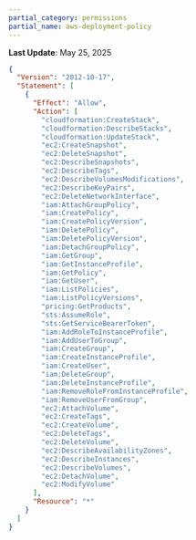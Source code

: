 ```yaml
---
partial_category: permissions
partial_name: aws-deployment-policy
---
```

**Last Update**: May 25, 2025

```json
{
  "Version": "2012-10-17",
  "Statement": [
    {
      "Effect": "Allow",
      "Action": [
        "cloudformation:CreateStack",
        "cloudformation:DescribeStacks",
        "cloudformation:UpdateStack",
        "ec2:CreateSnapshot",
        "ec2:DeleteSnapshot",
        "ec2:DescribeSnapshots",
        "ec2:DescribeTags",
        "ec2:DescribeVolumesModifications",
        "ec2:DescribeKeyPairs",
        "ec2:DeleteNetworkInterface",
        "iam:AttachGroupPolicy",
        "iam:CreatePolicy",
        "iam:CreatePolicyVersion",
        "iam:DeletePolicy",
        "iam:DeletePolicyVersion",
        "iam:DetachGroupPolicy",
        "iam:GetGroup",
        "iam:GetInstanceProfile",
        "iam:GetPolicy",
        "iam:GetUser",
        "iam:ListPolicies",
        "iam:ListPolicyVersions",
        "pricing:GetProducts",
        "sts:AssumeRole",
        "sts:GetServiceBearerToken",
        "iam:AddRoleToInstanceProfile",
        "iam:AddUserToGroup",
        "iam:CreateGroup",
        "iam:CreateInstanceProfile",
        "iam:CreateUser",
        "iam:DeleteGroup",
        "iam:DeleteInstanceProfile",
        "iam:RemoveRoleFromInstanceProfile",
        "iam:RemoveUserFromGroup",
        "ec2:AttachVolume",
        "ec2:CreateTags",
        "ec2:CreateVolume",
        "ec2:DeleteTags",
        "ec2:DeleteVolume",
        "ec2:DescribeAvailabilityZones",
        "ec2:DescribeInstances",
        "ec2:DescribeVolumes",
        "ec2:DetachVolume",
        "ec2:ModifyVolume"   
      ],
      "Resource": "*"
    }
  ]
}
```
